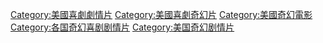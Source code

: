 [[Category:美國喜劇劇情片|Category:美國喜劇劇情片]]
[[Category:美國喜劇奇幻片|Category:美國喜劇奇幻片]]
[[Category:美國奇幻電影|Category:美國奇幻電影]]
[[Category:各国奇幻喜剧剧情片|Category:各国奇幻喜剧剧情片]]
[[Category:美国奇幻剧情片|Category:美国奇幻剧情片]]